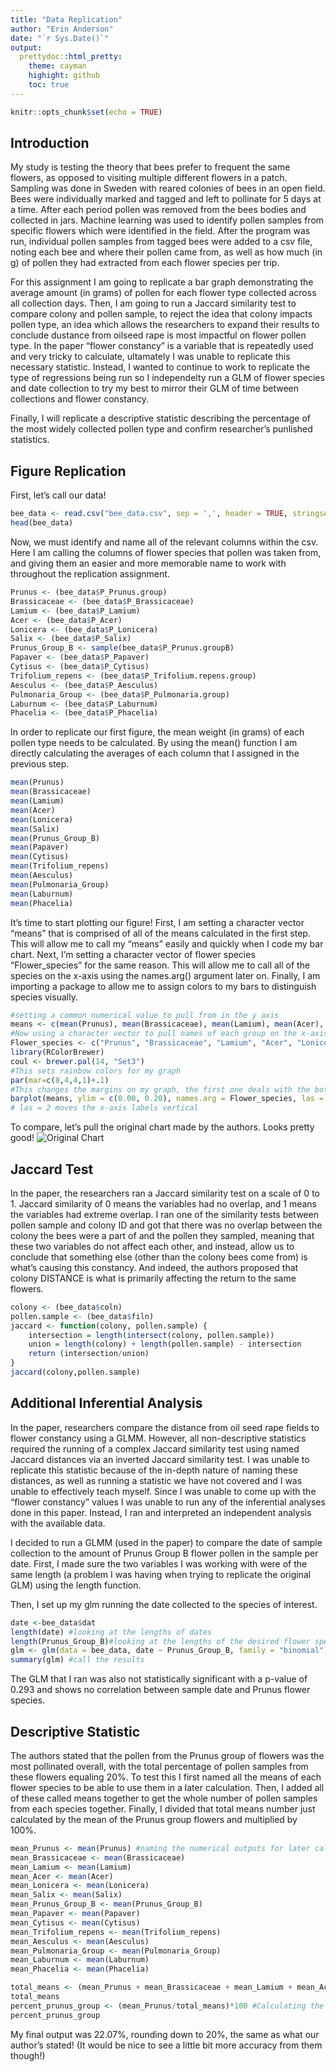 ```yaml
---
title: "Data Replication"
author: "Erin Anderson"
date: "`r Sys.Date()`"
output: 
  prettydoc::html_pretty:
    theme: cayman
    highight: github
    toc: true
---
```


```r
knitr::opts_chunk$set(echo = TRUE)
```
## Introduction

My study is testing the theory that bees prefer to frequent the same flowers, as opposed to visiting multiple different flowers in a patch. Sampling was done in Sweden with reared colonies of bees in an open field. Bees were individually marked and tagged and left to pollinate for 5 days at a time. After each period pollen was removed from the bees bodies and collected in jars. Machine learning was used to identify pollen samples from specific flowers which were identified in the field. After the program was run, individual pollen samples from tagged bees were added to a csv file, noting each bee and where their pollen came from, as well as how much (in g) of pollen they had extracted from each flower species per trip. 

For this assignment I am going to replicate a bar graph demonstrating the average amount (in grams) of pollen for each flower type collected across all collection days. Then, I am going to run a Jaccard similarity test to compare colony and pollen sample, to reject the idea that colony impacts pollen type, an idea which allows the researchers to expand their results to conclude dustance from oilseed rape is most impactful on flower pollen type. In the paper "flower constancy" is a variable that is repeatedly used and very tricky to calculate, ultamately I was unable to replicate this necessary statistic. Instead, I wanted to continue to work to replicate the type of regressions being run so I independelty run a GLM of flower species and date collection to try my best to mirror their GLM of time between collections and flower constancy.

Finally, I will replicate a descriptive statistic describing the percentage of the most widely collected pollen type and confirm researcher's punlished statistics.

## Figure Replication 


First, let's call our data!
```r
bee_data <- read.csv("bee_data.csv", sep = ',', header = TRUE, stringsAsFactors = TRUE)
head(bee_data)
```
Now, we must identify and name all of the relevant columns within the csv. Here I am calling the columns of flower species that pollen was taken from, and giving them an easier and more memorable name to work with throughout the replication assignment.
```r
Prunus <- (bee_data$P_Prunus.group)
Brassicaceae <- (bee_data$P_Brassicaceae)
Lamium <- (bee_data$P_Lamium)
Acer <- (bee_data$P_Acer)
Lonicera <- (bee_data$P_Lonicera)
Salix <- (bee_data$P_Salix)
Prunus_Group_B <- sample(bee_data$P_Prunus.groupB)
Papaver <- (bee_data$P_Papaver)
Cytisus <- (bee_data$P_Cytisus)
Trifolium_repens <- (bee_data$P_Trifolium.repens.group)
Aesculus <- (bee_data$P_Aesculus)
Pulmonaria_Group <- (bee_data$P_Pulmonaria.group)
Laburnum <- (bee_data$P_Laburnum)
Phacelia <- (bee_data$P_Phacelia)
```

In order to replicate our first figure, the mean weight (in grams) of each pollen type needs to be calculated. By using the mean() function I am directly calculating the averages of each column that I assigned in the previous step.
```r
mean(Prunus)
mean(Brassicaceae)
mean(Lamium)
mean(Acer)
mean(Lonicera)
mean(Salix)
mean(Prunus_Group_B)
mean(Papaver)
mean(Cytisus)
mean(Trifolium_repens)
mean(Aesculus)
mean(Pulmonaria_Group)
mean(Laburnum)
mean(Phacelia)
```
It's time to start plotting our figure! First, I am setting a character vector "means" that is comprised of all of the means calculated in the first step. This will allow me to call my "means" easily and quickly when I code my bar chart. Next, I'm setting a character vector of flower species "Flower_species" for the same reason. This will allow me to call all of the species on the x-axis using the names.arg() argument later on. Finally, I am importing a package to allow me to assign colors to my bars to distinguish species visually.
```r
#setting a common numerical value to pull from in the y axis
means <- c(mean(Prunus), mean(Brassicaceae), mean(Lamium), mean(Acer), mean(Lonicera), mean(Salix), mean(Prunus_Group_B), mean(Papaver), mean(Cytisus), mean(Trifolium_repens), mean(Aesculus), mean(Pulmonaria_Group), mean(Laburnum), mean(Phacelia))
#Now using a character vector to pull names of each group on the x-axis
Flower_species <- c("Prunus", "Brassicaceae", "Lamium", "Acer", "Lonicera", "Salix", "Prunus_Group_B", "Papaver", "Cytisus", "Trifolium_repens", "Aesculus", "Pulmonaria_Group", "Laburnum", "Phacelia")
library(RColorBrewer)
coul <- brewer.pal(14, "Set3")
#This sets rainbow colors for my graph
par(mar=c(8,4,4,1)+.1)
#This changes the margins on my graph, the first one deals with the bottom allowing me to fit all the words onto the chart
barplot(means, ylim = c(0.00, 0.20), names.arg = Flower_species, las = 2, space = 0.05, xlab = " ", ylab = "Pollen Proportion", main = "Pollen Proportion vs. Flower Species", col=coul, cex.axis=0.9)
# las = 2 moves the x-axis labels vertical
```
To compare, let's pull the original chart made by the authors. Looks pretty good!
![Original Chart](Original Chart.png)

## Jaccard Test


In the paper, the researchers ran a Jaccard similarity test on a scale of 0 to 1. Jaccard similarity of 0 means the variables had no overlap, and 1 means the variables had extreme overlap. I ran one of the similarity tests between pollen sample and colony ID and got that there was no overlap between the colony the bees were a part of and the pollen they sampled, meaning that these two variables do not affect each other, and instead, allow us to conclude that something else (other than the colony bees come from) is what's causing this constancy. And indeed, the authors proposed that colony DISTANCE is what is primarily affecting the return to the same flowers.
```r
colony <- (bee_data$coln)
pollen.sample <- (bee_data$filn)
jaccard <- function(colony, pollen.sample) {
    intersection = length(intersect(colony, pollen.sample))
    union = length(colony) + length(pollen.sample) - intersection
    return (intersection/union)
}
jaccard(colony,pollen.sample)
```

## Additional Inferential Analysis

In the paper, researchers compare the distance from oil seed rape fields to flower constancy using a GLMM. However, all non-descriptive statistics required the running of a complex Jaccard similarity test using named Jaccard distances via an inverted Jaccard similarity test. I was unable to replicate this statistic because of the in-depth nature of naming these distances, as well as running a statistic we have not covered and I was unable to effectively teach myself. Since I was unable to come up with the "flower constancy" values I was unable to run any of the inferential analyses done in this paper. Instead, I ran and interpreted an independent analysis with the available data. 

I decided to run a GLMM (used in the paper) to compare the date of sample collection to the amount of Prunus Group B flower pollen in the sample per date. First, I made sure the two variables I was working with were of the same length (a problem I was having when trying to replicate the original GLM) using the length function.

Then, I set up my glm running the date collected to the species of interest.
```r
date <-bee_data$dat
length(date) #looking at the lengths of dates
length(Prunus_Group_B)#looking at the lengths of the desired flower species
glm <- glm(data = bee_data, date ~ Prunus_Group_B, family = "binomial") #create the glm
summary(glm) #call the results
```


The GLM that I ran was also not statistically significant with a p-value of 0.293 and shows no correlation between sample date and Prunus flower species.


## Descriptive Statistic 


The authors stated that the pollen from the Prunus group of flowers was the most pollinated overall, with the total percentage of pollen samples from these flowers equaling 20%. To test this I first named all the means of each flower species to be able to use them in a later calculation. Then, I added all of these called means together to get the whole number of pollen samples from each species together. Finally, I divided that total means number just calculated by the mean of the Prunus group flowers and multiplied by 100%. 
```r
mean_Prunus <- mean(Prunus) #naming the numerical outputs for later calculation
mean_Brassicaceae <- mean(Brassicaceae)
mean_Lamium <- mean(Lamium)
mean_Acer <- mean(Acer)
mean_Lonicera <- mean(Lonicera)
mean_Salix <- mean(Salix)
mean_Prunus_Group_B <- mean(Prunus_Group_B)
mean_Papaver <- mean(Papaver)
mean_Cytisus <- mean(Cytisus)
mean_Trifolium_repens <- mean(Trifolium_repens)
mean_Aesculus <- mean(Aesculus)
mean_Pulmonaria_Group <- mean(Pulmonaria_Group)
mean_Laburnum <- mean(Laburnum)
mean_Phacelia <- mean(Phacelia)

total_means <- (mean_Prunus + mean_Brassicaceae + mean_Lamium + mean_Acer + mean_Lonicera + mean_Salix + mean_Prunus_Group_B + mean_Papaver + mean_Cytisus + mean_Trifolium_repens + mean_Aesculus + mean_Pulmonaria_Group + mean_Laburnum + mean_Phacelia) #Adding up all the numerical outputs to allow for an easy calculation in the next step
total_means
percent_prunus_group <- (mean_Prunus/total_means)*100 #Calculating the percentage of our desired species by dividing by the whole and multiplying by 100
percent_prunus_group
```
My final output was 22.07%, rounding down to 20%, the same as what our author's stated! (It would be nice to see a little bit more accuracy from them though!)
